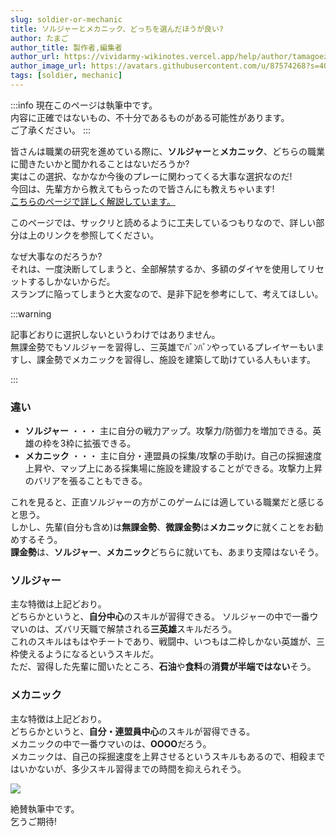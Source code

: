 ```yaml
---
slug: soldier-or-mechanic
title: ソルジャーとメカニック、どっちを選んだほうが良い?
author: たまご
author_title: 製作者,編集者
author_url: https://vividarmy-wikinotes.vercel.app/help/author/tamagoez
author_image_url: https://avatars.githubusercontent.com/u/87574268?s=400&v=4
tags: [soldier, mechanic]
---
```


:::info
現在このページは執筆中です。  
内容に正確ではないもの、不十分であるものがある可能性があります。  
ご了承ください。
:::

皆さんは職業の研究を進めている際に、**ソルジャー**と**メカニック**、どちらの職業に聞きたいかと聞かれることはないだろうか?  
実はこの選択、なかなか今後のプレーに関わってくる大事な選択なのだ!  
今回は、先輩方から教えてもらったので皆さんにも教えちゃいます!  
[こちらのページで詳しく解説しています。](https://vividarmy-wikinotes.vercel.app/personal/occupation)

<!--truncate-->

このページでは、サックリと読めるように工夫しているつもりなので、詳しい部分は上のリンクを参照してください。  

なぜ大事なのだろうか?  
それは、一度決断してしまうと、全部解禁するか、多額のダイヤを使用してリセットするしかないからだ。  
スランプに陥ってしまうと大変なので、是非下記を参考にして、考えてほしい。

:::warning

記事どおりに選択しないというわけではありません。  
無課金勢でもソルジャーを習得し、三英雄でﾊﾞﾝﾊﾞﾝやっているプレイヤーもいますし、課金勢でメカニックを習得し、施設を建築して助けている人もいます。  

:::

### 違い
 - **ソルジャー** ・・・ 主に自分の戦力アップ。攻撃力/防御力を増加できる。英雄の枠を3枠に拡張できる。
 - **メカニック** ・・・ 主に自分・連盟員の採集/攻撃の手助け。自己の採掘速度上昇や、マップ上にある採集場に施設を建設することができる。攻撃力上昇のバリアを張ることもできる。

これを見ると、正直ソルジャーの方がこのゲームには適している職業だと感じると思う。  
しかし、先輩(自分も含め)は**無課金勢**、**微課金勢**は**メカニック**に就くことをお勧めするそう。  
**課金勢**は、**ソルジャー**、**メカニック**どちらに就いても、あまり支障はないそう。

### ソルジャー
主な特徴は上記どおり。  
どちらかというと、**自分中心**のスキルが習得できる。
ソルジャーの中で一番ウマいのは、ズバリ天職で解禁される**三英雄**スキルだろう。  
これのスキルはもはやチートであり、戦闘中、いつもは二枠しかない英雄が、三枠使えるようになるというスキルだ。  
ただ、習得した先輩に聞いたところ、**石油**や**食料**の**消費が半端ではない**そう。

### メカニック
主な特徴は上記どおり。  
どちらかというと、**自分・連盟員中心**のスキルが習得できる。  
メカニックの中で一番ウマいのは、**OOOO**だろう。  
メカニックは、自己の採掘速度を上昇させるというスキルもあるので、相殺まではいかないが、多少スキル習得までの時間を抑えられそう。

<div className="balloon5">
  <div className="faceicon">
    <img src={'https://vividarmy-wikinotes.vercel.app/' + '/img/character/マーテル.png'} />
  </div>
  <div className="chatting">
    <div className="says">
      <p>絶賛執筆中です。<br />乞うご期待!</p>
    </div>
  </div>
</div>
